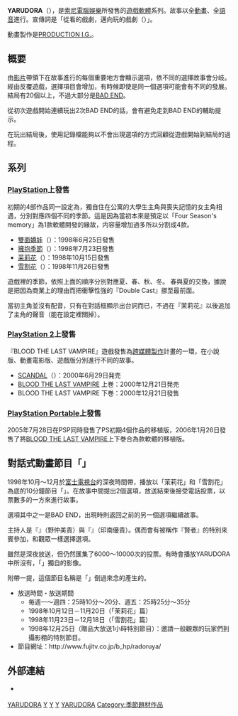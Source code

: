 '''YARUDORA'''（'''{{lang|ja|やるドラ}}'''），是[[索尼電腦娛樂|索尼電腦娛樂]]所發售的[[遊戲軟體|遊戲軟體]]系列。故事以全[[動畫|動畫]]、全[[語音|語音]]進行。宣傳詞是「從看的戲劇，邁向玩的戲劇（{{lang|ja|見るドラマから、やるドラマへ}}）」。

動畫製作是[[Production_I.G|PRODUCTION I.G.]]。

== 概要 ==
由[[视频|影片]]帶領下在故事進行的每個重要地方會顯示選項，依不同的選擇故事會分岐。經由反覆遊戲，選擇項目會增加，有時候即使是同一個選項可能會有不同的發展。結局有20個以上，不過大部分是[[BAD_END|BAD END]]。

從初次遊戲開始連續玩出2次BAD END的話，會有避免走到BAD END的輔助提示。

在玩出結局後，使用記錄檔能夠以不會出現選項的方式回顧從遊戲開始到結局的過程。

== 系列 ==
=== [[PlayStation|PlayStation]]上發售 ===
初期的4部作品同一設定為，獨自住在公寓的大學生主角與喪失記憶的女主角相遇，分別對應四個不同的季節。這是因為當初本來是預定以「Four Season's memory」為1款軟體開發的緣故，内容量增加過多所以分割成4款。

*[[雙面嬌娃|雙面嬌娃]]（{{lang|ja|ダブルキャスト}}）：1998年6月25日發售
*[[擁抱季節|擁抱季節]]（{{lang|ja|季節を抱きしめて}}）：1998年7月23日發售
*[[茉莉花_(遊戲)|茉莉花]]（{{lang|ja|サンパギータ}}）：1998年10月15日發售
*[[雪割花|雪割花]]（{{lang|ja|雪割りの花}}）：1998年11月26日發售

遊戲裡的季節，依照上面的順序分別對應夏、春、秋、冬。
春與夏的交換，據說是把因為商業上的理由而把衝擊性強的『Double Cast』挪至最前面。

當初主角並沒有配音，只有在對話框顯示出台詞而已，不過在『茉莉花』以後追加了主角的聲音（能在設定裡關掉）。

=== [[PlayStation_2|PlayStation 2]]上發售 ===
『BLOOD THE LAST VAMPIRE』遊戲發售為[[跨媒體製作|跨媒體製作]]計畫的一環，在小說版、動畫電影版、遊戲版分別進行不同的故事。

*[[SCANDAL_(遊戲)|SCANDAL]]（{{lang|ja|スキャンダル}}）：2000年6月29日発売
*[[血戰：最後的吸血鬼|BLOOD THE LAST VAMPIRE]] 上巻：2000年12月21日発売
*BLOOD THE LAST VAMPIRE 下巻：2000年12月21日發售

=== [[PlayStation_Portable|PlayStation Portable]]上發售 ===
2005年7月28日在PSP同時發售了PS初期4個作品的移植版，2006年1月26日發售了將[[血戰：最後的吸血鬼|BLOOD THE LAST VAMPIRE]]上下巻合為款軟體的移植版。

== 對話式動畫節目「{{lang|ja|ラ＊ドルヤ}}」 ==
1998年10月～12月於[[富士電視台|富士電視台]]的深夜時間帶，播放以「茉莉花」和「雪割花」為底的10分鐘節目「{{lang|ja|ラ＊ドルヤ}}」。在故事中間提出2個選項，放送結束後接受電話投票，以票數多的一方來進行故事。

選項其中之一是BAD END，出現時則返回之前的另一個選項繼續故事。

主持人是『{{lang|ja|ミキ}}』（野仲美貴）與『{{lang|ja|インナミ}}』（印南優貴）。偶而會有被稱作『賢者』的特別來賓參加，和觀眾一樣選擇選項。

雖然是深夜放送，但仍然匯集了6000～10000次的投票。有時會播放YARUDORA中所沒有，「{{lang|ja|ラ＊ドルヤ}}」獨自的影像。

附帶一提，這個節目名稱是「{{lang|ja|やるどら}}」倒過來念的產生的。

*放送時間・放送期間
**毎週一～週四：25時10分～20分、週五：25時25分～35分
**1998年10月12日－11月20日（「茉莉花」篇）
**1998年11月23日－12月18日（「雪割花」篇）
**1998年12月25日（贈品大放送1小時特別節目）：邀請一般觀眾的玩家們到攝影棚的特別節目。
*節目網址：http://www.fujitv.co.jp/b_hp/radoruya/ {{Wayback|url=http://www.fujitv.co.jp/b_hp/radoruya/ |date=20160304210611 }}

== 外部連結 ==
*{{ja icon}}[https://web.archive.org/web/20060210185217/http://www.playstation.jp/scej/title/yarudora_p/ {{lang|ja|やるドラポータブル公式サイト}}]

[[Category:電子遊戲系列|YARUDORA]]
[[Category:PlayStation_(游戏机)游戏|Y]]
[[Category:PlayStation_2游戏|Y]]
[[Category:PlayStation_Portable游戏|Y]]
[[Category:Production_I.G|YARUDORA]]
[[Category:季節題材作品|Category:季節題材作品]]